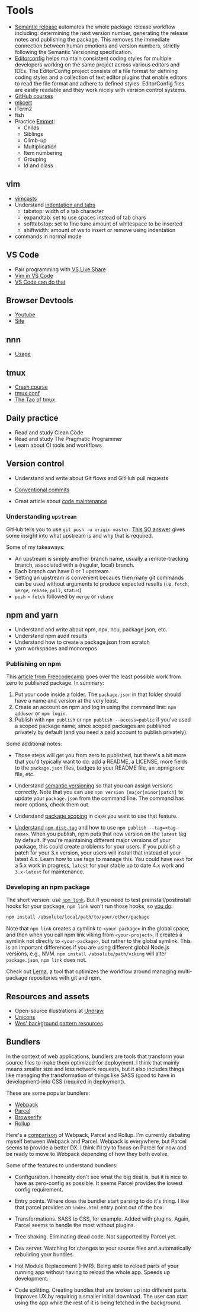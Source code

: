 # Tools

- [Semantic release](https://github.com/semantic-release/semantic-release)
  automates the whole package release workflow including: determining the next
  version number, generating the release notes and publishing the package. This
  removes the immediate connection between human emotions and version numbers,
  strictly following the Semantic Versioning specification.
- [Editorconfig](https://editorconfig.org/) helps maintain consistent coding
  styles for multiple developers working on the same project across various
  editors and IDEs. The EditorConfig project consists of a file format for
  defining coding styles and a collection of text editor plugins that enable
  editors to read the file format and adhere to defined styles. EditorConfig files
  are easily readable and they work nicely with version control systems.
- [GitHub courses](https://lab.github.com/courses)
- [mkcert](https://blog.filippo.io/mkcert-valid-https-certificates-for-localhost/)
- iTerm2
- fish
- Practice [Emmet](https://docs.emmet.io/cheat-sheet/):
  - Childs
  - Siblings
  - Climb-up
  - Multiplication
  - Item numbering
  - Grouping
  - Id and class

## vim

- [vimcasts](http://vimcasts.org/episodes/tabs-and-spaces/)
- Understand [indentation and tabs](http://vimcasts.org/episodes/tabs-and-spaces/)
  - tabstop: width of a tab character
  - expandtab: set to use spaces instead of tab chars
  - softtabstop: set to fine tune amount of whitespace to be inserted
  - shiftwidth: amount of ws to insert or remove using indentation
- commands in normal mode

## VS Code

- Pair programming with [VS Live
  Share](https://visualstudio.microsoft.com/services/live-share/)
- [Vim in VS
  Code](https://dev.to/vintharas/boost-your-coding-fu-with-visual-studio-code-and-vimboost-your-coding-fu-with-visual-studio-code-and-vim-502h)
- [VS Code can do that](https://vscodecandothat.com/)

## Browser Devtools

- [Youtube](https://www.youtube.com/channel/UCwktrTEq-dC49H1NGAC0dWQ)
- [Site](https://umaar.com/dev-tips/)

## nnn

- [Usage](https://github.com/jarun/nnn#usage)

## tmux

- [Crash course](https://robots.thoughtbot.com/a-tmux-crash-course)
- [tmux.conf](https://gist.githubusercontent.com/spicycode/1229612/raw/e24eac21b20020b0cce10020e979ec0a142a356c/tmux.conf)
- [The Tao of tmux](https://leanpub.com/the-tao-of-tmux/read)

## Daily practice

- Read and study Clean Code
- Read and study The Pragmatic Programmer
- Learn about CI tools and workflows

## Version control

- Understand and write about Git flows and GitHub pull requests

- [Conventional commits](https://www.conventionalcommits.org/en/v1.0.0-beta.3/)

- Great article about [code
  maintenance](https://hackernoon.com/these-6-essential-tools-will-maintain-your-npm-modules-for-you-4cbbee88e0cb)

### Understanding `upstream`

GitHub tells you to use `git push -u origin master`. [This SO
answer](https://stackoverflow.com/a/37770744) gives some insight into what
upstream is and why that is required.

Some of my takeaways:

- An upstream is simply another branch name, usually a remote-tracking branch,
  associated with a (regular, local) branch.
- Each branch can have 0 or 1 upstream.
- Setting an upstream is convenient becaues then many git commands can be used
  without arguments to produce expected results (i.e. `fetch`, `merge`,
  `rebase`, `pull`, `status`)
- `push` = `fetch` followed by `merge` or `rebase`

## npm and yarn

- Understand and write about npm, npx, ncu, package.json, etc.
- Understand npm audit results
- Understand how to create a package.json from scratch
- yarn workspaces and monorepos

### Publishing on npm

This [article from
Freecodecamp](https://medium.freecodecamp.org/how-to-make-a-beautiful-tiny-npm-package-and-publish-it-2881d4307f78)
goes over the least possible work from zero to published package. In summary:

1. Put your code inside a folder. The `package.json` in that folder should
   have a name and version at the very least.
2. Create an account on npm and log in using the command line: `npm adduser` or
   `npm login`.
3. Publish with `npm publish` or `npm publish --access=public` if you've used a
   scoped package name, since scoped packages are published privately by
   default (and you need a paid account to publish privately).

Some additional notes:

- Those steps will get you from zero to published, but there's a bit more that
  you'd typically want to do: add a README, a LICENSE, more fields to the
  `package.json` files, badges to your README file, an .npmignore file, etc.

- Understand [semantic versioning](https://semver.org/) so that you can assign
  versions correctly. Note that you can use `npm version [major|minor|patch]` to
  update your `package.json` from the command line. The command has more options,
  check them out.

- Understand [package scoping](https://docs.npmjs.com/misc/scope) in case you
  want to use that feature.

- [Understand](https://blog.greenkeeper.io/one-simple-trick-for-javascript-package-maintainers-to-avoid-breaking-their-user-s-software-and-to-6edf06dc5617) [`npm dist-tag`](https://docs.npmjs.com/cli/dist-tag) and how to
  use `npm publish --tag=<tag-name>`. When you publish, npm puts that new
  version on the `latest` tag by default. If you're maintaining different major
  versions of your package, this could create problems for your users. If you
  publish a patch for your 3.x version, your users will install that instead of
  your latest 4.x. Learn how to use tags to manage this. You could have `next`
  for a 5.x work in progress, `latest` for your stable up to date 4.x work and
  `3.x-latest` for maintenance.

### Developing an npm package

The short version: use [`npm link`](https://docs.npmjs.com/cli/link.html). But
if you need to test preinstall/postinstall hooks for your package, `npm link`
won’t run those hooks, so [you
do](https://medium.com/@the1mills/how-to-test-your-npm-module-without-publishing-it-every-5-minutes-1c4cb4b369be):

```bash
npm install /absolute/local/path/to/your/other/package
```

Note that `npm link` creates a symlink to `<your-package>` in the global space,
and then when you call npm link viking from `<your-project>`, it creates a
symlink not directly to `<your-package>`, but rather to the global symlink. This
is an important differences if you are using different global Node.js versions,
e.g., NVM. `npm install /absolute/path/viking` will alter `package.json`, `npm link` does not.

Check out [Lerna](https://lernajs.io/), a tool that optimizes the workflow
around managing multi-package repositories with git and npm.

## Resources and assets

- Open-source illustrations at [Undraw](https://undraw.co/)
- [Unicons](https://iconscout.com/unicons)
- [Wes' background pattern
  resources](https://twitter.com/wesbos/status/1093167287119609858)

## Bundlers

In the context of web applications, bundlers are tools that transform your
source files to make them optimized for deployment. I think that mainly means
smaller size and less network requests, but it also includes things like
managing the transformation of things like SASS (good to have in development)
into CSS (required in deployment).

These are some popular bundlers:

- [Webpack](https://webpack.js.org/)
- [Parcel](https://parceljs.org/)
- [Browserify](http://browserify.org/)
- [Rollup](https://rollupjs.org/)

Here's a
[comparison](https://medium.com/js-imaginea/comparing-bundlers-webpack-rollup-parcel-f8f5dc609cfd)
of Webpack, Parcel and Rollup. I'm currently debating myself between Webpack and
Parcel. Webpack is everywhere, but Parcel seems to provide a better DX. I think
I'll try to focus on Parcel for now and be ready to move to Webpack depending of
how they both evolve.

Some of the features to understand bundlers:

- Configuration. I honestly don't see what the big deal is, but it is nice to
  have as zero-config as possible. It seems Parcel provides the lowest config
  requirement.

- Entry points. Where does the bundler start parsing to do it's thing. I like
  that parcel provides an `index.html` entry point out of the box.

- Transformations. SASS to CSS, for example. Added with plugins. Again, Parcel
  seems to handle the most without plugins.

- Tree shaking. Eliminating dead code. Not supported by Parcel yet.

- Dev server. Watching for changes to your source files and automatically
  rebuilding your bundles.

- Hot Module Replacement (HMR). Being able to reload parts of your running app
  without having to reload the whole app. Speeds up development.

- Code splitting. Creating bundles that are broken up into different parts.
  Improves UX by requiring a smaller initial download. The user can start using
  the app while the rest of it is being fetched in the background.
